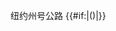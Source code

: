 纽约州{{{num}}}号公路 {{#if:{{{dab|}}}|({{{dab}}})|}}<noinclude>[[Category:New York highway infobox templates|{{PAGENAME}}]]</noinclude>